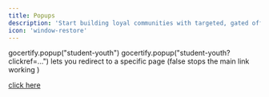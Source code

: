 ```yaml
---
title: Popups
description: 'Start building loyal communities with targeted, gated offers.'
icon: 'window-restore'
---
```



gocertify.popup("student-youth")
gocertify.popup("student-youth?clickref=...") lets you redirect to a specific page (false stops the main link working )



<a href="#" onclick="gocertify.popup('/at/tower-london/student-grad'); return false;">click here</a>